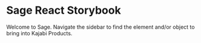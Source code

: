 
<Meta title="Introduction" />

# Sage React Storybook

Welcome to Sage. Navigate the sidebar to find the element and/or object to bring into Kajabi Products.
